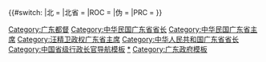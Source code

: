 {{navbox
|name = 广东行政长官
|title = 广东行政长官（1912年至今）
|above = [[广东政府]]
|state = {{{state|collapsed}}}
|selected = {{{1}}}
|groupstyle = text-align: left;

|group1 = {{Flagicon|ROC|1912}} [[广东都督府]][[广东都督|都督]]
|list1 = [[張鳴岐 (1875年)|张鸣岐]]{{to}}[[胡汉民]]{{to}}[[陈炯明]]（代）{{to}}[[胡汉民]]{{to}}[[陈炯明]]{{to}}[[苏慎初]]（公推）{{to}}[[张我权]]（自封）{{to}}[[龙济光]]

|group2 = {{Flagicon|ROC|1912}} [[广东行政公署]][[民政長]]
|list2 = [[胡汉民]]{{to}}[[陈昭常]]{{to}}[[陈炯明]]（兼署）{{to}}[[龙济光]]（兼署）{{to}}[[李开侁]]（署）

|group4 = 附：{{Flagicon|ROC|1912}} [[振武上将军]]督理广东军务
|list4 = [[龙济光]]

|group5 = {{Flagicon|ROC|1912}} [[广东巡按使公署]][[巡按使]]
|list5 = [[李国筠]]{{to}}[[張鳴岐 (1875年)|张鸣岐]]（[[龙济光]]暂兼代）{{to}}[[龙济光]]（兼署）

|group7 = 附：{{Flagicon|ROC|1912}} [[广东督軍府]][[广东督軍|督軍]]
|list7 = [[陆荣廷]]{{to}}[[陈炳焜]]{{to}}[[李耀汉]]（兼署）{{to}}[[莫荣新]]（陆荣廷任命）

|group8 = {{Flagicon|ROC|1912}} [[广东省长公署]]省长
|list8 = [[朱庆澜]]{{to}}[[刘承恩]]（[[陈炳焜]]暂署）{{to}}[[李耀汉]]{{to}}[[魏邦平]]{{to}}[[叶举]]

|group9 = {{Flagicon|ROC|1912}} [[广东省长公署]]省长<br /><sub>（[[护法军政府]]任命）</sub>
|list9 = [[翟汪]]{{to}}[[张锦芳 (军事家)|张锦芳]]{{to}}[[莫荣新]]

|group10 = {{Flagicon|ROC|1912}}{{Flagicon|ROC}} [[广东省长公署]]省长<br/><sub>（孙中山[[护法军政府]]、[[广州中华民国政府]]任命）</sub>
|list10 = [[陈炯明]]{{to}}[[伍廷芳]]

|group12 = 附：{{Flagicon|ROC|1912}}{{Flagicon|ROC}} [[广东总司令]]<br/><sub>（孙中山[[护法军政府]]、[[广州中华民国政府]]任命）</sub>
|list12 = [[陈炯明]]

|group13 = {{Flagicon|ROC|1912}} [[广东省长公署]]省长<br /><sub>（[[广东省议会]]任命）</sub>
|list13 = [[陈席儒]]

|group15 = 附：{{Flagicon|ROC|1912}} [[广东总司令]]
|list15 = [[陈炯明]]（自任）

|group16 = 附：{{Flagicon|ROC|1912}} [[督理广东军务善后事宜]]
|list16 = [[沈鸿英]]{{to}}[[林虎]]

|group17 = {{nowrap begin}}附：{{Flagicon|ROC|1912}} [[督办高雷罗阳钦廉琼崖八属善后事宜]]{{nowrap end}}
|list17 = [[邓本殷]]

|group18 = {{Flagicon|ROC}} [[广东省长公署]]省长<br /><sub>（[[陆海军大元帅大本营]]任命）</sub>
|list18 = [[胡汉民]]{{to}}[[徐绍桢]]{{to}}[[廖仲恺]]{{to}}[[杨庶堪]]{{to}}[[廖仲恺]]{{to}}[[胡汉民]]

|group20 = 附：{{Flagicon|ROC}} [[广东总司令]]<br />附：{{Flagicon|ROC}} [[建国粤军]]总司令<br /><sub>（[[陆海军大元帅大本营]]任命）</sub>
|list20 = [[许崇智]]

|group21 = {{Flagicon|ROC}} [[广东省政府省务会议]]主席
|list21 = [[许崇智]]{{to}}[[古应芬]]

|group22 = {{Flagicon|ROC}} [[广东省务委员会]]主席
|list22 = [[孫科]]{{to}}[[朱家驊]]（代）

|group23 = {{Flagicon|ROC}} [[廣東省政府 (中華民國)|广东省政府]]主席
|list23 = [[朱家驊]]（代）{{to}}[[李濟深|李济深]]{{to}}[[冯祝万]]（代）{{to}}[[陈铭枢]]{{to}}[[陈济棠]]（[[广州国民政府 (1931年 - 1932年)|广州国民政府]]任命）{{to}}[[林翼中]]（[[国民政府西南政务委员会|西南政务委员会]]任命）{{to}}[[林云陔]]{{to}}[[黄慕松]]{{to}}[[吴铁城]]{{to}}[[李汉魂]]{{to}}[[罗卓英]]{{to}}[[宋子文]]{{to}}[[薛岳]]

|group24 = 附：（日军占领）<br>[[广东治安维持委员会]]委员长
|list24 = [[彭东原]]

|group26 = 附：（日军占领）<br />[[广东省政务委员会筹备处]]主席
|list26 = [[彭东原]]

|group27 = [[File:Flag of the Republic of China-Nanjing (Peace, Anti-Communism, National Construction).svg|25px]] [[广东省政府 (汪伪)|广东省政府]]主席
|list27 = [[陈公博]]（[[陳耀祖 (政治人物)|陈耀祖]]代）{{to}}[[陳耀祖 (政治人物)|陈耀祖]]

|group28 = [[File:Flag of the Republic of China-Nanjing (Peace, Anti-Communism, National Construction).svg|25px]] [[广东省政府 (汪伪)|广东省政府]]省长
|list28 = [[陳耀祖 (政治人物)|陈耀祖]]{{to}}[[汪屺]]（代）{{to}}[[陈春圃]]{{to}}[[褚民谊]]

|group29 = {{Flagicon|PRC}} [[广东省人民政府]]主席
|list29 = [[叶剑英]]{{to}}[[陶铸]]

|group30 = {{Flagicon|PRC}} [[廣東省人民委員會]]省長
|list30 = [[陶铸]]{{to}}[[陈郁 (1901年)|陈郁]]{{to}}[[黄永胜]]

|group32 = 附：[[File:People's Liberation Army Flag of the People's Republic of China.svg|25px]] [[中国人民解放军广东省军事管制委员会|广东省军事管制委员会]]主任
|list32 = [[黄永胜]]

|group33 = {{Flagicon|PRC}} [[廣東省革命委員會]]主任
|list33 = [[黄永胜]]{{to}}[[刘兴元]]{{to}}[[丁盛]]{{to}}[[赵紫阳]]{{to}}[[韦国清]]

|group34 = {{Flagicon|PRC}} [[廣東省人民政府]]省長
|list34 = [[习仲勋]]{{to}}[[刘田夫]]{{to}}[[梁灵光]]{{to}}[[叶选平]]{{to}}[[朱森林 (政治人物)|朱森林]]{{to}}[[卢瑞华]]{{to}}[[黄华华]]{{to}}[[朱小丹]]{{to}}[[马兴瑞]]{{to}}[[王伟中]]

|belowclass = hlist
|below =
* 参见：[[广东巡抚]]
* [[两广总督]]
* [[广东行政长官列表]]{{中华人民共和国各省级行政区模板索引|行政长官|仅省名=yes}}
}}{{#switch:{{{1}}} 
|北 = [[Category:广东都督]]
|北省 = [[Category:中华民国广东省省长]]
|ROC = [[Category:中华民国广东省主席]]
|伪 = [[Category:汪精卫政权广东省主席]]
|PRC = [[Category:中华人民共和国广东省省长]]
}}<noinclude>

[[Category:中国省级行政长官导航模板]]
[[Category:广东行政长官|*]]
[[Category:广东政府模板]]
</noinclude>